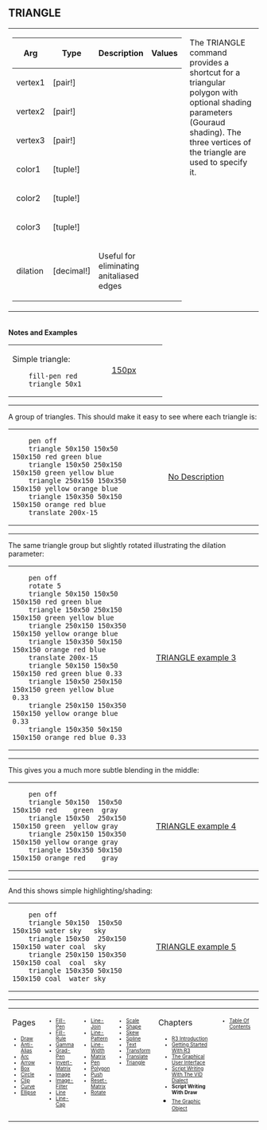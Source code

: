 == TRIANGLE== 
<TABLE WIDTH=100% CELLPADDING=10 CELLSPACING=10><TR><TD WIDTH=60% VALIGN=TOP>
{| cellspacing="1" cellpadding="4" border="0" style="background: black; color: black"
! bgcolor="silver" | Arg 
! bgcolor="silver" | Type 
! bgcolor="silver" | Description
! bgcolor="silver" | Values
|- 
| bgcolor="white" | vertex1
| bgcolor="white" | [pair!]
| bgcolor="white" | 
| bgcolor="white" | 
|- 
| bgcolor="white" | vertex2
| bgcolor="white" | [pair!]
| bgcolor="white" | 
| bgcolor="white" | 
|- 
| bgcolor="white" | vertex3
| bgcolor="white" | [pair!]
| bgcolor="white" | 
| bgcolor="white" | 
|- 
| bgcolor="white" | color1
| bgcolor="white" | [tuple!]
| bgcolor="white" | 
| bgcolor="white" | 
|- 
| bgcolor="white" | color2
| bgcolor="white" | [tuple!]
| bgcolor="white" | 
| bgcolor="white" | 
|- 
| bgcolor="white" | color3
| bgcolor="white" | [tuple!]
| bgcolor="white" | 
| bgcolor="white" | 
|- 
| bgcolor="white" | dilation
| bgcolor="white" | [decimal!]
| bgcolor="white" | Useful for eliminating anitaliased edges
| bgcolor="white" | 
|}
</TD><TD WIDTH=40% VALIGN=TOP>
The TRIANGLE command provides a shortcut for a triangular polygon with optional shading parameters (Gouraud shading). The three vertices of the triangle are used to specify it.
</TD></TR></TABLE>
<br>'''Notes and Examples'''
<TABLE WIDTH=100% CELLPADDING=10 CELLSPACING=10><TR><TD WIDTH=50% VALIGN=TOP>
<p>Simple triangle:</p>

<pre>
    fill-pen red
    triangle 50x1
</pre>

</TD><TD WIDTH=50% VALIGN=MIDDLE ALIGN=CENTER>
[[images/TRIANGLE-1.png|150px]]
</TD></TR></TABLE>
----
A group of triangles. This should make it easy to see where each triangle is:
<TABLE WIDTH=100% CELLPADDING=10 CELLSPACING=10><TR><TD WIDTH=50% VALIGN=TOP>

<pre>
    pen off
    triangle 50x150 150x50 150x150 red green blue
    triangle 150x50 250x150 150x150 green yellow blue
    triangle 250x150 150x350 150x150 yellow orange blue
    triangle 150x350 50x150 150x150 orange red blue
    translate 200x-15
</pre>

</TD><TD WIDTH=50% VALIGN=MIDDLE ALIGN=CENTER>
[[images/TRIANGLE-2b.png|No Description]]
</TD></TR></TABLE>
----

The same triangle group but slightly rotated illustrating the dilation parameter:
<TABLE WIDTH=100% CELLPADDING=10 CELLSPACING=10><TR><TD WIDTH=50% VALIGN=TOP>

<pre>
    pen off
    rotate 5
    triangle 50x150 150x50 150x150 red green blue
    triangle 150x50 250x150 150x150 green yellow blue
    triangle 250x150 150x350 150x150 yellow orange blue
    triangle 150x350 50x150 150x150 orange red blue
    translate 200x-15
    triangle 50x150 150x50 150x150 red green blue 0.33
    triangle 150x50 250x150 150x150 green yellow blue 0.33
    triangle 250x150 150x350 150x150 yellow orange blue 0.33
    triangle 150x350 50x150 150x150 orange red blue 0.33
</pre>

</TD><TD WIDTH=50% VALIGN=MIDDLE ALIGN=CENTER>
[[images/TRIANGLE-3b.png|TRIANGLE example 3]]
</TD></TR></TABLE>
----
This gives you a much more subtle blending in the middle:
<TABLE WIDTH=100% CELLPADDING=10 CELLSPACING=10><TR><TD WIDTH=50% VALIGN=TOP>

<pre>
    pen off
    triangle 50x150  150x50  150x150 red    green  gray
    triangle 150x50  250x150 150x150 green  yellow gray
    triangle 250x150 150x350 150x150 yellow orange gray
    triangle 150x350 50x150  150x150 orange red    gray
</pre>

</TD><TD WIDTH=50% VALIGN=MIDDLE ALIGN=CENTER>
[[images/TRIANGLE-4b.png|TRIANGLE example 4]]
</TD></TR></TABLE>
----

And this shows simple highlighting/shading:
<TABLE WIDTH=100% CELLPADDING=10 CELLSPACING=10><TR><TD WIDTH=50% VALIGN=TOP>

<pre>
    pen off
    triangle 50x150  150x50  150x150 water sky   sky
    triangle 150x50  250x150 150x150 water coal  sky
    triangle 250x150 150x350 150x150 coal  coal  sky
    triangle 150x350 50x150  150x150 coal  water sky
</pre>

</TD><TD WIDTH=50% VALIGN=MIDDLE ALIGN=CENTER>
[[images/TRIANGLE-5b.png|TRIANGLE example 5]]
</TD></TR></TABLE>



----
<TABLE WIDTH=100%><TR><TD ALIGN=LEFT VALIGN=TOP WIDTH=14%>
Pages
<font size=1>
*[[Draw]]
*[[Anti-Alias]]
*[[Arc]]
*[[Arrow]]
*[[Box]]
*[[Circle]]
*[[Clip]]
*[[Curve]]
*[[Ellipse]]
</font></TD>


<TD ALIGN=LEFT VALIGN=TOP WIDTH=14%>



<font size=1>
*[[Fill-Pen]]
*[[Fill-Rule]]
*[[Gamma]]
*[[Grad-Pen]]
*[[Invert-Matrix]]
*[[Image]]
*[[Image-Filter]]
*[[Line]]
*[[Line-Cap]]

</font></TD>

<TD ALIGN=LEFT VALIGN=TOP WIDTH=14%>



<font size=1>
*[[Line-Join]]
*[[Line-Pattern]]
*[[Line-Width]]
*[[Matrix]]
*[[Pen]]
*[[Polygon]]
*[[Push]]
*[[Reset-Matrix]]
*[[Rotate]]
</font></TD>


<TD ALIGN=LEFT VALIGN=TOP WIDTH=14%>



<font size=1>
*[[Scale]]
*[[Shape]]
*[[Skew]]
*[[Spline]]
*[[Text]]
*[[Transform]]
*[[Translate]]
*[[Triangle]]
</font></TD>

<TD ALIGN=LEFT VALIGN=TOP width=25%>
Chapters
<font size=1>
*[[R3 Introduction]]
*[[Getting Started With R3]]
*[[The Graphical User Interface]]
*[[Script Writing With The Visual Interface Dialect|Script Writing With The VID Dialect]]
*'''Script Writing With Draw'''
*[[The Graphic Object]]</font></TD>

<TD ALIGN=LEFT VALIGN=TOP >
<font size=1>
*[[Table Of Contents]]
</font></TD>
</TR></TABLE>